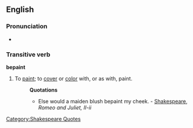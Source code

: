 ==English==

===Pronunciation===
*{{audio|en-us-bepaint.ogg|Audio (US)}}

===Transitive verb===
'''bepaint'''
#To [[paint]]; to [[cover]] or [[color]] with, or as with, paint.
#:'''Quotations'''
#:* Else would a maiden blush bepaint my cheek. - [[w:Shakespeare|Shakespeare]][[Category:Shakespeare Quotes]], ''Romeo and Juliet, II-ii''